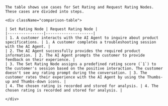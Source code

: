 
<CollapsibleSection title="Comparison of Rating Nodes">

    The table shows use cases for Set Rating and Request Rating Nodes. These cases are divided into steps.
    
    <div className="comparison-table">
    
    | Set Rating Node | Request Rating Node |
    |----------------|---------------------|
    | 1. A customer interacts with the AI Agent to inquire about product specifications. | 1. A customer completes a troubleshooting session with the AI Agent. |
    | 2. The AI Agent successfully provides the required product information. | 2. The AI Agent prompts the customer to provide feedback on their experience. |
    | 3. The Set Rating Node assigns a predefined rating score (`1`) to the customer's session based on the positive interaction. The customer doesn't see any rating prompt during the conversation. | 3. The customer rates their experience with the AI Agent by using the Thumbs-up and Thumbs-down icons. |
    | 4. The chosen rating is recorded and stored for analysis. | 4. The chosen rating is recorded and stored for analysis. |
    
    </div>
    

</CollapsibleSection>

